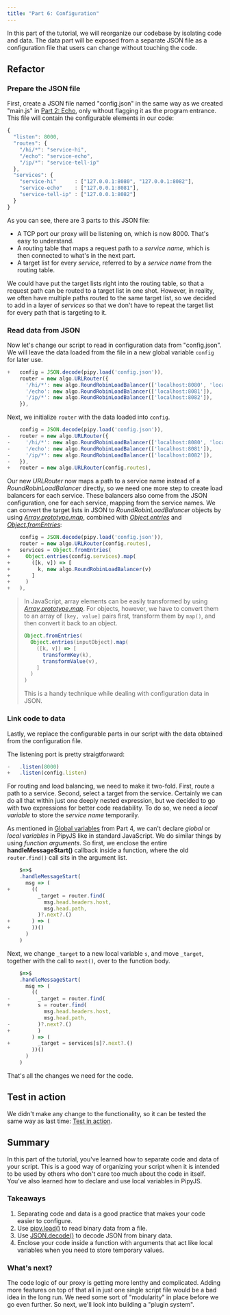 ```yaml
---
title: "Part 6: Configuration"
---
```


In this part of the tutorial, we will reorganize our codebase by isolating code and data. The data part will be exposed from a separate JSON file as a configuration file that users can change without touching the code.

## Refactor

### Prepare the JSON file

First, create a JSON file named "config.json" in the same way as we created "main.js" in [Part 2: Echo](/tutorial/02-echo/#create-a-pipy-codebase), only without flagging it as the program entrance. This file will contain the configurable elements in our code:

``` js
{
  "listen": 8000,
  "routes": {
    "/hi/*": "service-hi",
    "/echo": "service-echo",
    "/ip/*": "service-tell-ip"
  },
  "services": {
    "service-hi"      : ["127.0.0.1:8080", "127.0.0.1:8082"],
    "service-echo"    : ["127.0.0.1:8081"],
    "service-tell-ip" : ["127.0.0.1:8082"]
  }
}
```

As you can see, there are 3 parts to this JSON file:

- A TCP port our proxy will be listening on, which is now 8000. That's easy to understand.
- A routing table that maps a request path to a _service name_, which is then connected to what's in the next part.
- A target list for every _service_, referred to by a _service name_ from the routing table.

We could have put the target lists right into the routing table, so that a request path can be routed to a target list in one shot. However, in reality, we often have multiple paths routed to the same target list, so we decided to add in a layer of _services_ so that we don't have to repeat the target list for every path that is targeting to it.

### Read data from JSON

Now let's change our script to read in configuration data from "config.json". We will leave the data loaded from the file in a new global variable `config` for later use.

``` js
+   config = JSON.decode(pipy.load('config.json')),
    router = new algo.URLRouter({
      '/hi/*': new algo.RoundRobinLoadBalancer(['localhost:8080', 'localhost:8082']),
      '/echo': new algo.RoundRobinLoadBalancer(['localhost:8081']),
      '/ip/*': new algo.RoundRobinLoadBalancer(['localhost:8082']),
    }),
```

Next, we initialize `router` with the data loaded into `config`.

``` js
    config = JSON.decode(pipy.load('config.json')),
-   router = new algo.URLRouter({
-     '/hi/*': new algo.RoundRobinLoadBalancer(['localhost:8080', 'localhost:8082']),
-     '/echo': new algo.RoundRobinLoadBalancer(['localhost:8081']),
-     '/ip/*': new algo.RoundRobinLoadBalancer(['localhost:8082']),
-   }),
+   router = new algo.URLRouter(config.routes),
```

Our new _URLRouter_ now maps a path to a service name instead of a _RoundRobinLoadBalancer_ directly, so we need one more step to create load balancers for each service. These balancers also come from the JSON configuration, one for each service, mapping from the service names. We can convert the target lists in JSON to _RoundRobinLoadBalancer_ objects by using [_Array.prototype.map_](https://developer.mozilla.org/docs/Web/JavaScript/Reference/Global_Objects/Array/map), combined with [_Object.entries_](https://developer.mozilla.org/docs/Web/JavaScript/Reference/Global_Objects/Object/entries) and [_Object.fromEntries_](https://developer.mozilla.org/docs/Web/JavaScript/Reference/Global_Objects/Object/fromEntries):

``` js
    config = JSON.decode(pipy.load('config.json')),
    router = new algo.URLRouter(config.routes),
+   services = Object.fromEntries(
+     Object.entries(config.services).map(
+       ([k, v]) => [
+         k, new algo.RoundRobinLoadBalancer(v)
+       ]
+     )
+   ),
```

> In JavaScript, array elements can be easily transformed by using [_Array.prototype.map_](https://developer.mozilla.org/docs/Web/JavaScript/Reference/Global_Objects/Array/map). For objects, however, we have to convert them to an array of `[key, value]` pairs first, transform them by `map()`, and then convert it back to an object.
> ``` js
> Object.fromEntries(
>   Object.entries(inputObject).map(
>     ([k, v]) => [
>       transformKey(k),
>       transformValue(v),
>     ]
>   )
> )
> ```
> This is a handy technique while dealing with configuration data in JSON.

### Link code to data

Lastly, we replace the configurable parts in our script with the data obtained from the configuration file.

The listening port is pretty straigtforward:

``` js
-   .listen(8000)
+   .listen(config.listen)
```

For routing and load balancing, we need to make it two-fold. First, route a path to a service. Second, select a target from the service. Certainly we can do all that within just one deeply nested expression, but we decided to go with two expressions for better code readability. To do so, we need a _local variable_ to store the _service name_ temporarily.

As mentioned in [Global variables](/tutorial/04-routing/#global-variables) from Part 4, we can't declare _global_ or _local variables_ in PipyJS like in standard JavaScript. We do similar things by using _function arguments_. So first, we enclose the entire **handleMessageStart()** callback inside a function, where the old `router.find()` call sits in the argument list.

``` js
    $=>$
    .handleMessageStart(
      msg => (
+       ((
          _target = router.find(
            msg.head.headers.host,
            msg.head.path,
          )?.next?.()
+       ) => (
+       ))()
      )
    )
```

Next, we change `_target` to a new local variable `s`, and move `_target`, together with the call to `next()`, over to the function body.

``` js
    $=>$
    .handleMessageStart(
      msg => (
        ((
-         _target = router.find(
+         s = router.find(
            msg.head.headers.host,
            msg.head.path,
-         )?.next?.()
+         )
        ) => (
+         _target = services[s]?.next?.()
        ))()
      )
    )
```

That's all the changes we need for the code.

## Test in action

We didn't make any change to the functionality, so it can be tested the same way as last time: [Test in action](/tutorial/05-load-balancing#test-in-action).

## Summary

In this part of the tutorial, you've learned how to separate code and data of your script. This is a good way of organizing your script when it is intended to be used by others who don't care too much about the code in itself. You've also learned how to declare and use local variables in PipyJS.

### Takeaways

1. Separating code and data is a good practice that makes your code easier to configure.
2. Use [pipy.load()](/reference/api/pipy/load) to read binary data from a file.
3. Use [JSON.decode()](/reference/api/JSON/decode) to decode JSON from binary data.
4. Enclose your code inside a function with arguments that act like local variables when you need to store temporary values.

### What's next?

The code logic of our proxy is getting more lenthy and complicated. Adding more features on top of that all in just one single script file would be a bad idea in the long run. We need some sort of "modularity" in place before we go even further. So next, we'll look into building a "plugin system".
